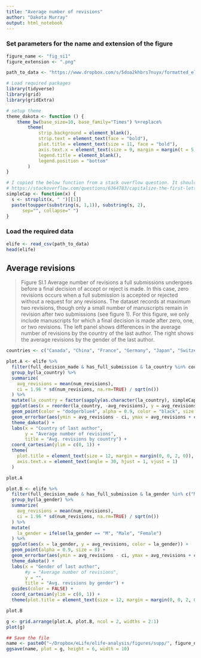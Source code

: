 ```yaml
---
title: "Average number of revisions"
author: "Dakota Murray"
output: html_notebook
---
```


### Set parameters for the name and extension of the figure
```r
figure_name <- "fig_si1"
figure_extension <- ".png"

path_to_data <- "https://www.dropbox.com/s/5doa2khbrs7nuyx/formatted_elife.csv?dl=1"
```

```r
# Load required packages
library(tidyverse)
library(grid)
library(gridExtra)

# setup theme
theme_dakota <- function () { 
    theme_bw(base_size=10, base_family="Times") %+replace% 
        theme(
            strip.background = element_blank(),
            strip.text = element_text(face = "bold"),
            plot.title = element_text(size = 11, face = "bold"),
            axis.text.x = element_text(size = 9, margin = margin(t = 5, b = 5)),
            legend.title = element_blank(),
            legend.position = "bottom"
        )
}

# I copied the below function from a stack overflow question. It should capitalize the first letter of each work in a string
# https://stackoverflow.com/questions/6364783/capitalize-the-first-letter-of-both-words-in-a-two-word-string
simpleCap <- function(x) {
  s <- strsplit(x, " ")[[1]]
  paste(toupper(substring(s, 1,1)), substring(s, 2),
      sep="", collapse=" ")
}
```

### Load the required data
```r
elife <- read_csv(path_to_data)
head(elife)
```

## Average revisions

> Figure SI.1 Average number of revisions a full submissions undergoes before a final decision of accept or reject is made. In this case, zero revisions occurs when a full submission is accepted or rejected without a request for any revisions. The dataset records at maximum two revisions, though only a small number of manuscripts remain in revision after two submissions (see figure 1). For this figure, we only include manuscripts for which a final decision is made after zero, one, or two revisions. The left panel shows differences in the average number of revisions by the country of the last author. The right shows the average revisions by the gender of the last author. 

```r
countries <- c("Canada", "China", "France", "Germany", "Japan", "Switzerland", "United Kingdom", "United States")

plot.A <- elife %>%
  filter(full_decision_made & has_full_submission & la_country %in% countries) %>%
  group_by(la_country) %>%
  summarize(
    avg_revisions = mean(num_revisions),
    ci = 1.96 * sd(num_revisions, na.rm=TRUE) / sqrt(n())
  ) %>%
  mutate(la_country = factor(sapply(as.character(la_country), simpleCap))) %>% # capitalize first letter of country stirngs
  ggplot(aes(x = reorder(la_country, -avg_revisions), y = avg_revisions)) +
  geom_point(color = "dodgerblue4", alpha = 0.9, color = "black", size = 5) +
  geom_errorbar(aes(ymin = avg_revisions - ci, ymax = avg_revisions + ci), width = 0.2) +
  theme_dakota() +
  labs(x = "Country of last author",
       y = "Average number of revisions",
       title = "Avg. revisions by country") +
  coord_cartesian(ylim = c(0, 1)) +
  theme(
    plot.title = element_text(size = 12, margin = margin(0, 0, 2, 0)),
    axis.text.x = element_text(angle = 30, hjust = 1, vjust = 1)
  )

plot.A
```


```r
plot.B <- elife %>%
  filter(full_decision_made & has_full_submission & la_gender %in% c("M", "F")) %>%
  group_by(la_gender) %>%
  summarize(
    avg_revisions = mean(num_revisions),
    ci = 1.96 * sd(num_revisions, na.rm=TRUE) / sqrt(n())
  ) %>%
  mutate(
    la_gender = ifelse(la_gender == "M", "Male", "Female")
  ) %>%
  ggplot(aes(x = la_gender, y = avg_revisions, color = la_gender)) +
  geom_point(alpha = 0.9, size = 8) +
  geom_errorbar(aes(ymin = avg_revisions - ci, ymax = avg_revisions + ci), color = "black", width = 0.2) +
  theme_dakota() +
  labs(x = "Gender of last author",
       #y = "Average number of revisions", 
       y = "",
       title = "Avg. revisions by gender") +
  guides(color = FALSE) +
  coord_cartesian(ylim = c(0, 1)) +
  theme(plot.title = element_text(size = 12, margin = margin(0, 0, 2, 0)))

plot.B
```




```r
g <- grid.arrange(plot.A, plot.B, ncol = 2, widths = 2:1)
plot(g)
```

```r
## Save the file
name <- paste0("~/Dropbox/eLife/elife-analysis/figures/supp/", figure_name, figure_extension)
ggsave(name, plot = g, height = 6, width = 10)
```